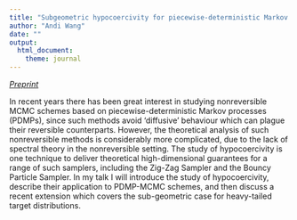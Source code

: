 ```yaml
---
title: "Subgeometric hypocoercivity for piecewise-deterministic Markov process Monte Carlo methods"
author: "Andi Wang"
date: ""
output: 
  html_document:
    theme: journal
---
```


[*Preprint*](https://arxiv.org/abs/2011.09341)

In recent years there has been great interest in studying nonreversible MCMC schemes based on piecewise-deterministic Markov processes (PDMPs), since such methods avoid 'diffusive' behaviour which can plague their reversible counterparts. However, the theoretical analysis of such nonreversible methods is considerably more complicated, due to the lack of spectral theory in the nonreversible setting. The study of hypocoercivity is one technique to deliver theoretical high-dimensional guarantees for a range of such samplers, including the Zig-Zag Sampler and the Bouncy Particle Sampler. In my talk I will introduce the study of hypocoercivity, describe their application to PDMP-MCMC schemes, and then discuss a recent extension which covers the sub-geometric case for heavy-tailed target distributions.